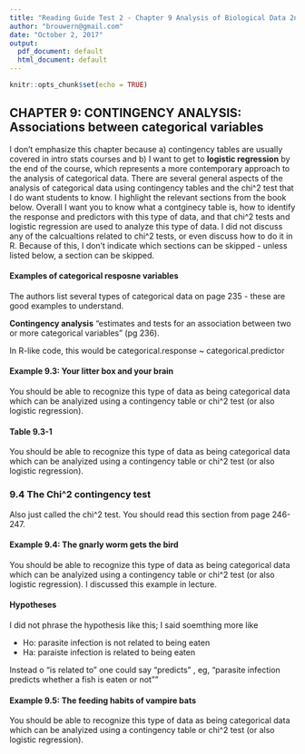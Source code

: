 ```yaml
---
title: "Reading Guide Test 2 - Chapter 9 Analysis of Biological Data 2nd ed."
author: "brouwern@gmail.com"
date: "October 2, 2017"
output:
  pdf_document: default
  html_document: default
---
```


```r
knitr::opts_chunk$set(echo = TRUE)
```

## CHAPTER 9: CONTINGENCY ANALYSIS: Associations between categorical variables

I don't emphasize this chapter because a) contingency tables are usually covered in intro stats courses and b) I want to get to **logistic regression** by the end of the course, which represents a more contemporary approach to the analysis of categorical data.  There are several general aspects of the analysis of categorical data using contingency tables and the chi^2 test that I do want students to know.  I highlight the relevant sections from the book below.  Overall I want you to know what a contginecy table is, how to identify the response and predictors with this type of data, and that chi^2 tests and logistic regression are used to analyze this type of data.  I did not discuss any of the calcualtions related to chi^2 tests, or even discuss how to do it in R.  Because of this, I don't indicate which sections can be skipped - unless listed below, a section can be skipped.

#### Examples of categorical resposne variables

The authors list several types of categorical data on page 235 - these are good examples to understand.

**Contingency analysis** "estimates and tests for an association between two or more categorical variables" (pg 236).

In R-like code, this would be
categorical.response ~ categorical.predictor

#### Example 9.3: Your litter box and your brain

You should be able to recognize this type of data as being categorical data which can be analyized using a contingency table or chi^2 test (or also logistic regression).

#### Table 9.3-1

You should be able to recognize this type of data as being categorical data which can be analyized using a contingency table or chi^2 test (or also logistic regression).

### 9.4 The Chi^2 contingency test

Also just called the chi^2 test.  You should read this section from page 246-247.

#### Example 9.4: The gnarly worm gets the bird

You should be able to recognize this type of data as being categorical data which can be analyized using a contingency table or chi^2 test (or also logistic regression).  I discussed this example in lecture.

#### Hypotheses

I did not phrase the hypothesis like this; I said soemthing more like 

* Ho: parasite infection is not related to being eaten
* Ha: paraiste infection is related to being eaten

Instead o "is related to" one could say "predicts" , eg, "parasite infection predicts whether a fish is eaten or not""

#### Example 9.5: The feeding habits of vampire bats

You should be able to recognize this type of data as being categorical data which can be analyized using a contingency table or chi^2 test (or also logistic regression). 

